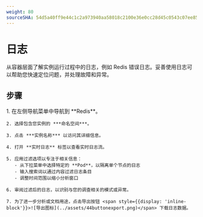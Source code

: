 ```yaml
---
weight: 80
sourceSHA: 54d5a40ff9e44c1c2a973940aa58018c2100e36e0cc28d45c0543c07ee850bfb
---
```


# 日志

从容器层面了解实例运行过程中的日志，例如 Redis 错误日志。妥善使用日志可以帮助您快速定位问题，并处理故障和异常。

## 步骤

<Tabs>
  <Tab label="Web 控制台">
    1. 在左侧导航菜单中导航到 **Redis**。

    2. 选择包含您实例的 ***命名空间***。

    3. 点击 ***实例名称*** 以访问其详细信息。

    4. 打开 **实时日志** 标签以查看实时日志流。

    5. 应用过滤选项以专注于相关信息：
       - 从下拉菜单中选择特定的 **Pod**，以隔离单个节点的日志
       - 输入搜索词以通过内容过滤日志条目
       - 调整时间范围以缩小分析窗口

    6. 审阅过滤后的日志，以识别与您的调查相关的模式或异常。

    7. 为了进一步分析或文档用途，点击导出按钮 <span style={{display: 'inline-block'}}>![导出图标](../assets/44buttonexport.png)</span> 下载日志数据。
  </Tab>
</Tabs>
